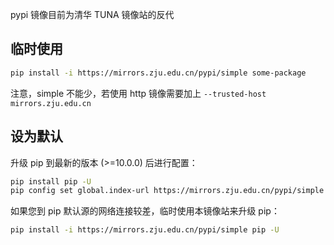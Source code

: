 pypi 镜像目前为清华 TUNA 镜像站的反代

## 临时使用
```sh
pip install -i https://mirrors.zju.edu.cn/pypi/simple some-package
```
注意，simple 不能少，若使用 http 镜像需要加上 `--trusted-host mirrors.zju.edu.cn`

## 设为默认
升级 pip 到最新的版本 (>=10.0.0) 后进行配置：

```sh
pip install pip -U
pip config set global.index-url https://mirrors.zju.edu.cn/pypi/simple
```
如果您到 pip 默认源的网络连接较差，临时使用本镜像站来升级 pip：
```sh
pip install -i https://mirrors.zju.edu.cn/pypi/simple pip -U
```